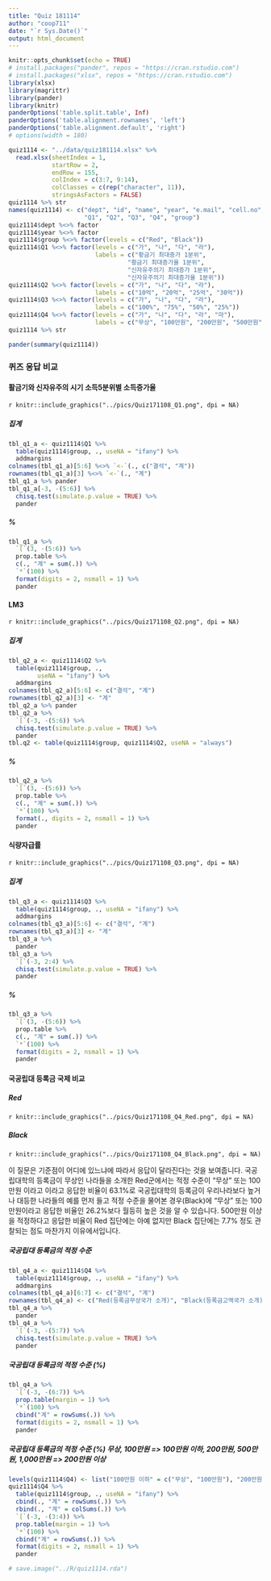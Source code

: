 ```yaml
---
title: "Quiz 181114"
author: "coop711"
date: "`r Sys.Date()`"
output: html_document
---
```


```r
knitr::opts_chunk$set(echo = TRUE)
# install.packages("pander", repos = "https://cran.rstudio.com")
# install.packages("xlsx", repos = "https://cran.rstudio.com")
library(xlsx)
library(magrittr)
library(pander)
library(knitr)
panderOptions('table.split.table', Inf)
panderOptions('table.alignment.rownames', 'left')
panderOptions('table.alignment.default', 'right')
# options(width = 180)
```

```r
quiz1114 <- "../data/quiz181114.xlsx" %>% 
  read.xlsx(sheetIndex = 1, 
            startRow = 2, 
            endRow = 155, 
            colIndex = c(3:7, 9:14), 
            colClasses = c(rep("character", 11)), 
            stringsAsFactors = FALSE)
quiz1114 %>% str
names(quiz1114) <- c("dept", "id", "name", "year", "e.mail", "cell.no", 
                     "Q1", "Q2", "Q3", "Q4", "group")
quiz1114$dept %<>% factor
quiz1114$year %<>% factor
quiz1114$group %<>% factor(levels = c("Red", "Black"))
quiz1114$Q1 %<>% factor(levels = c("가", "나", "다", "라"), 
                        labels = c("황금기 최대증가 1분위", 
                                 "황금기 최대증가율 1분위", 
                                 "신자유주의기 최대증가 1분위", 
                                 "신자유주의기 최대증가율 1분위"))
quiz1114$Q2 %<>% factor(levels = c("가", "나", "다", "라"), 
                        labels = c("10억", "20억", "25억", "30억"))
quiz1114$Q3 %<>% factor(levels = c("가", "나", "다", "라"), 
                        labels = c("100%", "75%", "50%", "25%"))
quiz1114$Q4 %<>% factor(levels = c("가", "나", "다", "라", "마"), 
                        labels = c("무상", "100만원", "200만원", "500만원", "1,000만원"))
quiz1114 %>% str
```

```r
pander(summary(quiz1114))
```

### 퀴즈 응답 비교

#### 활금기와 신자유주의 시기 소득5분위별 소득증가율

`r knitr::include_graphics("../pics/Quiz171108_Q1.png", dpi = NA)`

##### 집계

```r
tbl_q1_a <- quiz1114$Q1 %>% 
  table(quiz1114$group, ., useNA = "ifany") %>%
  addmargins
colnames(tbl_q1_a)[5:6] %<>% `<-`(., c("결석", "계"))
rownames(tbl_q1_a)[3] %<>% `<-`(., "계")
tbl_q1_a %>% pander 
tbl_q1_a[-3, -(5:6)] %>% 
  chisq.test(simulate.p.value = TRUE) %>% 
  pander
```

##### %

```r
tbl_q1_a %>% 
  `[`(3, -(5:6)) %>%
  prop.table %>% 
  c(., "계" = sum(.)) %>%
  `*`(100) %>%
  format(digits = 2, nsmall = 1) %>%
  pander
```

#### LM3

`r knitr::include_graphics("../pics/Quiz171108_Q2.png", dpi = NA)`

##### 집계

```r
tbl_q2_a <- quiz1114$Q2 %>%
  table(quiz1114$group, .,
        useNA = "ifany") %>%
  addmargins
colnames(tbl_q2_a)[5:6] <- c("결석", "계")
rownames(tbl_q2_a)[3] <- "계"
tbl_q2_a %>% pander 
tbl_q2_a %>%
  `[`(-3, -(5:6)) %>% 
  chisq.test(simulate.p.value = TRUE) %>%
  pander
tbl.q2 <- table(quiz1114$group, quiz1114$Q2, useNA = "always")
```

##### %

```r
tbl_q2_a %>%
  `[`(3, -(5:6)) %>%
  prop.table %>%
  c(., "계" = sum(.)) %>%
  `*`(100) %>%
  format(., digits = 2, nsmall = 1) %>%
  pander
```

#### 식량자급률

`r knitr::include_graphics("../pics/Quiz171108_Q3.png", dpi = NA)`

##### 집계

```r
tbl_q3_a <- quiz1114$Q3 %>%
  table(quiz1114$group, ., useNA = "ifany") %>%
  addmargins
colnames(tbl_q3_a)[5:6] <- c("결석", "계")
rownames(tbl_q3_a)[3] <- "계"
tbl_q3_a %>% 
  pander
tbl_q3_a %>%
  `[`(-3, 2:4) %>% 
  chisq.test(simulate.p.value = TRUE) %>%
  pander
```

##### %

```r
tbl_q3_a %>%
  `[`(3, -(5:6)) %>%
  prop.table %>%
  c(., "계" = sum(.)) %>%
  `*`(100) %>%
  format(digits = 2, nsmall = 1) %>%
  pander
```

#### 국공립대 등록금 국제 비교

##### Red

`r knitr::include_graphics("../pics/Quiz171108_Q4_Red.png", dpi = NA)`

##### Black

`r knitr::include_graphics("../pics/Quiz171108_Q4_Black.png", dpi = NA)`

이 질문은 기준점이 어디에 있느냐에 따라서 응답이 달라진다는 것을 보여줍니다. 국공립대학의 등록금이 무상인 나라들을 소개한 Red군에서는 적정 수준이 "무상" 또는 100만원 이라고 이라고 응답한 비율이 63.1%로 국공립대학의 등록금이 우리나라보다 높거나 대등한 나라들의 예를 먼저 들고 적정 수준을 물어본 경우(Black)에 "무상" 또는 100만원이라고 응답한 비율인 26.2%보다 월등히 높은 것을 알 수 있습니다. 500만원 이상을 적정하다고 응답한 비율이 Red 집단에는 아예 없지만 Black 집단에는 7.7% 정도 관찰되는 점도 마찬가지 이유에서입니다.

##### 국공립대 등록금의 적정 수준

```r
tbl_q4_a <- quiz1114$Q4 %>%
  table(quiz1114$group, ., useNA = "ifany") %>%
  addmargins
colnames(tbl_q4_a)[6:7] <- c("결석", "계")
rownames(tbl_q4_a) <- c("Red(등록금무상국가 소개)", "Black(등록금고액국가 소개)", "계")
tbl_q4_a %>% 
  pander
tbl_q4_a %>%
  `[`(-3, -(5:7)) %>%
  chisq.test(simulate.p.value = TRUE) %>%
  pander
```

##### 국공립대 등록금의 적정 수준 (%)

```r
tbl_q4_a %>% 
  `[`(-3, -(6:7)) %>%
  prop.table(margin = 1) %>%
  `*`(100) %>%
  cbind("계" = rowSums(.)) %>%
  format(digits = 2, nsmall = 1) %>%
  pander
```

##### 국공립대 등록금의 적정 수준 (%) 무상, 100만원 => 100만원 이하, 200만원, 500만원, 1,000만원 => 200만원 이상

```r
levels(quiz1114$Q4) <- list("100만원 이하" = c("무상", "100만원"), "200만원 이상" = c("200만원", "500만원", "1,000만원"))
quiz1114$Q4 %>%
  table(quiz1114$group, ., useNA = "ifany") %>%
  cbind(., "계" = rowSums(.)) %>%
  rbind(., "계" = colSums(.)) %>%
  `[`(-3, -(3:4)) %>%
  prop.table(margin = 1) %>%
  `*`(100) %>%
  cbind("계" = rowSums(.)) %>%
  format(digits = 2, nsmall = 1) %>%
  pander
```
```r
# save.image("../R/quiz1114.rda")
```